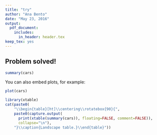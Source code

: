 ```yaml
---
title: "try"
author: "Ana Bento"
date: "May 23, 2016"
output:
  pdf_document:
    includes:
      in_header: header.tex
keep_tex: yes
---
```


## Problem solved!




```r
summary(cars)
```

\newpage
\blandscape

You can also embed plots, for example:

```r
plot(cars)
```

\elandscape



```r
library(xtable)
cat(paste0(
    "\\begin{table}[ht]\\centering\\rotatebox{90}{",
    paste0(capture.output(
      print(xtable(summary(cars)), floating=FALSE, comment=FALSE)),
      collapse="\n"),
    "}\\caption{Landscape table.}\\end{table}"))
```




